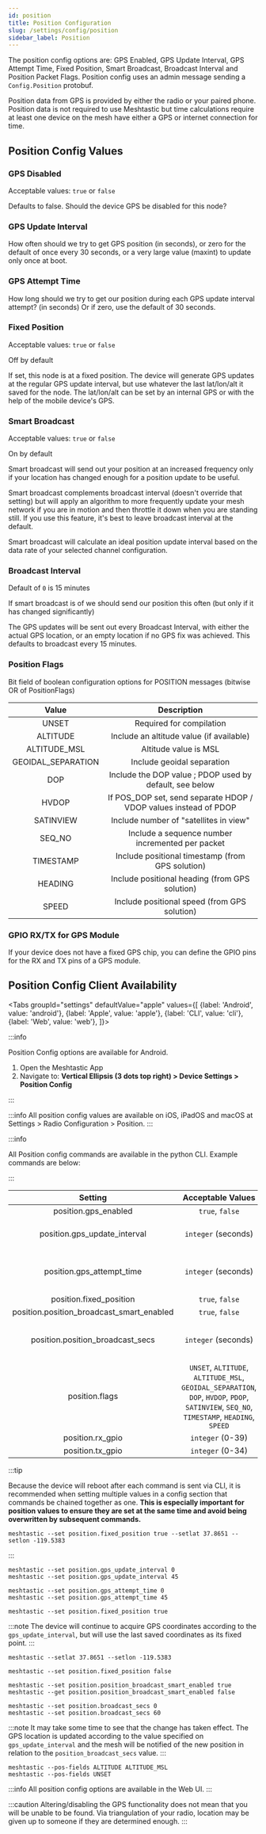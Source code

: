 ```yaml
---
id: position
title: Position Configuration
slug: /settings/config/position
sidebar_label: Position
---
```



The position config options are: GPS Enabled, GPS Update Interval, GPS Attempt Time, Fixed Position, Smart Broadcast, Broadcast Interval and Position Packet Flags. Position config uses an admin message sending a `Config.Position` protobuf.

Position data from GPS is provided by either the radio or your paired phone. Position data is not required to use Meshtastic but time calculations require at least one device on the mesh have either a GPS or internet connection for time.

## Position Config Values

### GPS Disabled

Acceptable values: `true` or `false`

Defaults to false. Should the device GPS be disabled for this node?

### GPS Update Interval

How often should we try to get GPS position (in seconds), or zero for the default of once every 30 seconds, or a very large value (maxint) to update only once at boot.

### GPS Attempt Time

How long should we try to get our position during each GPS update interval attempt? (in seconds) Or if zero, use the default of 30 seconds.

### Fixed Position

Acceptable values: `true` or `false`

Off by default

If set, this node is at a fixed position. The device will generate GPS updates at the regular GPS update interval, but use whatever the last lat/lon/alt it saved for the node. The lat/lon/alt can be set by an internal GPS or with the help of the mobile device's GPS.

### Smart Broadcast

Acceptable values: `true` or `false`

On by default

Smart broadcast will send out your position at an increased frequency only if your location has changed enough for a position update to be useful.

Smart broadcast complements broadcast interval (doesn't override that setting) but will apply an algorithm to more frequently update your mesh network if you are in motion and then throttle it down when you are standing still. If you use this feature, it's best to leave broadcast interval at the default.

Smart broadcast will calculate an ideal position update interval based on the data rate of your selected channel configuration.

### Broadcast Interval

Default of `0` is 15 minutes

If smart broadcast is of we should send our position this often (but only if it has changed significantly)

The GPS updates will be sent out every Broadcast Interval, with either the actual GPS location, or an empty location if no GPS fix was achieved. This defaults to broadcast every 15 minutes.

### Position Flags

Bit field of boolean configuration options for POSITION messages (bitwise OR of PositionFlags)

|       Value        |                           Description                            |
| :----------------: | :--------------------------------------------------------------: |
|       UNSET        |                     Required for compilation                     |
|      ALTITUDE      |             Include an altitude value (if available)             |
|    ALTITUDE_MSL    |                      Altitude value is MSL                       |
| GEOIDAL_SEPARATION |                    Include geoidal separation                    |
|        DOP         |     Include the DOP value ; PDOP used by default, see below      |
|       HVDOP        | If POS_DOP set, send separate HDOP / VDOP values instead of PDOP |
|     SATINVIEW      |              Include number of "satellites in view"              |
|       SEQ_NO       |         Include a sequence number incremented per packet         |
|     TIMESTAMP      |         Include positional timestamp (from GPS solution)         |
|      HEADING       |          Include positional heading (from GPS solution)          |
|       SPEED        |           Include positional speed (from GPS solution)           |

### GPIO RX/TX for GPS Module

If your device does not have a fixed GPS chip, you can define the GPIO pins for the RX and TX pins of a GPS module.

## Position Config Client Availability

<Tabs
groupId="settings"
defaultValue="apple"
values={[
{label: 'Android', value: 'android'},
{label: 'Apple', value: 'apple'},
{label: 'CLI', value: 'cli'},
{label: 'Web', value: 'web'},
]}>
<TabItem value="android">

:::info

Position Config options are available for Android.

1. Open the Meshtastic App
2. Navigate to: **Vertical Ellipsis (3 dots top right) > Device Settings > Position Config**

:::

</TabItem>
<TabItem value="apple">

:::info
All position config values are available on iOS, iPadOS and macOS at Settings > Radio Configuration > Position.
:::

</TabItem>
<TabItem value="cli">

:::info

All Position config commands are available in the python CLI. Example commands are below:

:::

|                  Setting                  |                                                             Acceptable Values                                                             |           Default            |
| :---------------------------------------: | :---------------------------------------------------------------------------------------------------------------------------------------: | :--------------------------: |
|           position.gps_enabled            |                                                              `true`, `false`                                                              |            `true`            |
|       position.gps_update_interval        |                                                            `integer` (seconds)                                                            |  Default `0` is 30 Seconds   |
|         position.gps_attempt_time         |                                                            `integer` (seconds)                                                            | Default of `0` is 30 Seconds |
|          position.fixed_position          |                                                              `true`, `false`                                                              |           `false`            |
| position.position_broadcast_smart_enabled |                                                              `true`, `false`                                                              |            `true`            |
|     position.position_broadcast_secs      |                                                            `integer` (seconds)                                                            | Default of `0` is 15 Minutes |
|              position.flags               | `UNSET`, `ALTITUDE`, `ALTITUDE_MSL`, `GEOIDAL_SEPARATION`, `DOP`, `HVDOP`, `PDOP`, `SATINVIEW`, `SEQ_NO`, `TIMESTAMP`, `HEADING`, `SPEED` |           `UNSET`            |
| position.rx_gpio | `integer` (0-39) | `UNSET` |
| position.tx_gpio | `integer` (0-34) | `UNSET` |

:::tip

Because the device will reboot after each command is sent via CLI, it is recommended when setting multiple values in a config section that commands be chained together as one. **This is especially important for position values to ensure they are set at the same time and avoid being overwritten by subsequent commands.**

```shell title="Example:"
meshtastic --set position.fixed_position true --setlat 37.8651 --setlon -119.5383
```

:::

```shell title="Set GPS update interval (Default of 0 is 30 seconds)"
meshtastic --set position.gps_update_interval 0
meshtastic --set position.gps_update_interval 45
```

```shell title="Set GPS attempt time (Default of 0 is 30 seconds)"
meshtastic --set position.gps_attempt_time 0
meshtastic --set position.gps_attempt_time 45
```

```shell title="Set Fixed Position - Current Location"
meshtastic --set position.fixed_position true
```

:::note
The device will continue to acquire GPS coordinates according to the `gps_update_interval`, but will use the last saved coordinates as its fixed point.
:::

```shell title="Set Fixed Position - User Defined"
meshtastic --setlat 37.8651 --setlon -119.5383
```

```shell title="Unset Fixed Position"
meshtastic --set position.fixed_position false
```

```shell title="Enable / Disable Smart position broadcast (Enabled by default)"
meshtastic --set position.position_broadcast_smart_enabled true
meshtastic --get position.position_broadcast_smart_enabled false
```

```shell title="Set Position Broadcast Interval (Default of 0 is 15 minutes)"
meshtastic --set position.broadcast_secs 0
meshtastic --set position.broadcast_secs 60
```

:::note
It may take some time to see that the change has taken effect. The GPS location is updated according to the value specified on `gps_update_interval` and the mesh will be notified of the new position in relation to the `position_broadcast_secs` value.
:::

```shell title="Set / Unset Position Flags"
meshtastic --pos-fields ALTITUDE ALTITUDE_MSL
meshtastic --pos-fields UNSET
```

</TabItem>
<TabItem value="web">

:::info
All position config options are available in the Web UI.
:::

</TabItem>
</Tabs>

:::caution
Altering/disabling the GPS functionality does not mean that you will be unable to be found. Via triangulation of your radio, location may be given up to someone if they are determined enough.
:::
